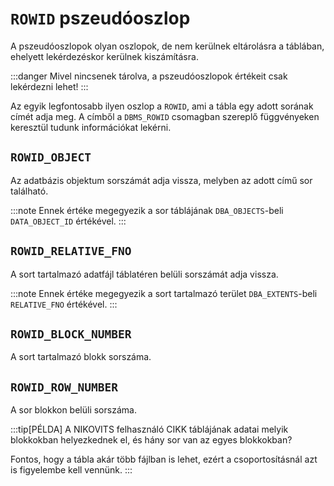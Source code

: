 # `ROWID` pszeudóoszlop

A pszeudóoszlopok olyan oszlopok, de nem kerülnek eltárolásra a táblában, ehelyett lekérdezéskor kerülnek kiszámításra.

:::danger
Mivel nincsenek tárolva, a pszeudóoszlopok értékeit csak lekérdezni lehet!
:::

Az egyik legfontosabb ilyen oszlop a `ROWID`, ami a tábla egy adott sorának címét adja meg. A címből a `DBMS_ROWID`
csomagban szereplő függvényeken keresztül tudunk információkat lekérni.

## `ROWID_OBJECT`
Az adatbázis objektum sorszámát adja vissza, melyben az adott című sor található.

:::note
Ennek értéke megegyezik a sor táblájának `DBA_OBJECTS`-beli `DATA_OBJECT_ID` értékével.
:::

## `ROWID_RELATIVE_FNO`
A sort tartalmazó adatfájl táblatéren belüli sorszámát adja vissza.

:::note
Ennek értéke megegyezik a sort tartalmazó terület `DBA_EXTENTS`-beli `RELATIVE_FNO` értékével.
:::


## `ROWID_BLOCK_NUMBER`
A sort tartalmazó blokk sorszáma.

## `ROWID_ROW_NUMBER`
A sor blokkon belüli sorszáma.


:::tip[PÉLDA]
A NIKOVITS felhasználó CIKK táblájának adatai melyik blokkokban helyezkednek el, és hány sor van az egyes blokkokban?

Fontos, hogy a tábla akár több fájlban is lehet, ezért a csoportosításnál azt is figyelembe kell vennünk.
:::
